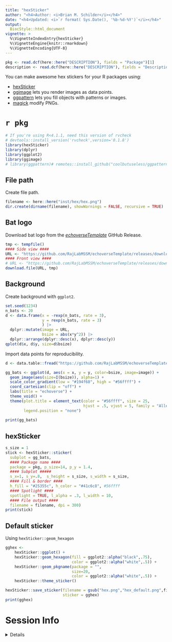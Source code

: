 ```yaml
---
title: "hexSticker"
author: "<h4>Author: <i>Brian M. Schilder</i></h4>" 
date: "<h4>Updated: <i>`r format( Sys.Date(), '%b-%d-%Y')`</i></h4>"
output:
  BiocStyle::html_document
vignette: >
  %\VignetteIndexEntry{hexSticker}
  %\VignetteEngine{knitr::rmarkdown}
  %\VignetteEncoding{UTF-8}
---
```


```r
pkg <- read.dcf(here::here("DESCRIPTION"), fields = "Package")[1]
description <- read.dcf(here::here("DESCRIPTION"), fields = "Description")[1]
```

You can make awesome hex stickers for your R packages using:

- [hexSticker](https://github.com/GuangchuangYu/hexSticker)  
- [ggimage](https://github.com/GuangchuangYu/ggimage) 
lets you render images as data points.  
- [ggpattern](https://coolbutuseless.github.io/package/ggpattern/)
lets you fill objects with patterns or images.
- [magick](https://cran.r-project.org/web/packages/magick/vignettes/intro.html) 
modify PNGs.

# `r pkg`
 
```r
# If you're using R<4.1.1, need this version of rvcheck
# devtools::install_version('rvcheck',version='0.1.8') 
library(hexSticker)
library(dplyr)
library(ggplot2)
library(ggimage)
# library(ggpattern)# remotes::install_github("coolbutuseless/ggpattern")
```

## File path

Create file path.

```r
filename <- here::here("inst/hex/hex.png")
dir.create(dirname(filename), showWarnings = FALSE, recursive = TRUE)
```

## Bat logo

Download bat logo from the 
[*echoverseTemplate*](https://github.com/RajLabMSSM/echoverseTemplate/releases/tag/latest)
GitHub Release.

```r
tmp <- tempfile()
#### Side view ####
URL <- "https://github.com/RajLabMSSM/echoverseTemplate/releases/download/latest/bat_silhouette.png"   
#### Front view ####
# URL <- "https://github.com/RajLabMSSM/echoverseTemplate/releases/download/latest/bat_silhouette_front.png"   
download.file(URL, tmp)
```

## Background 

Create background with `ggplot2`.

```r
set.seed(1234)
n_bats <- 20
d <- data.frame(x = -rexp(n_bats, rate = 3),
                y = rexp(n_bats, rate = 3)
                ) |>
  dplyr::mutate(image = URL,
                bsize = abs(x*y^2)) |>
  dplyr::arrange(dplyr::desc(x), dplyr::desc(y))
qplot(d$x, d$y, size=d$bsize)
```

Import data points for reproducibility.

```r
d <- data.table::fread("https://github.com/RajLabMSSM/echoverseTemplate/releases/download/latest/echoverse_points.csv.gz")
```

 
```r
gg_bats <- ggplot(d, aes(x = x, y = y, color=bsize, image=image)) + 
  geom_image(aes(size=I(bsize)), alpha=1) +
  scale_color_gradient(low = "#194f68", high = "#56ffff") +   
  coord_cartesian(clip = "off") +
  labs(title = "echoverse") +  
  theme_void() +
  theme(plot.title = element_text(color = "#56ffff", size = 25,
                                  hjust = .5, vjust = 5, family = "Aller_Rg"), 
        legend.position = "none") 
 
print(gg_bats)
```

## hexSticker 

```r
s_size = 1
stick <- hexSticker::sticker(
  subplot = gg_bats, 
  #### Package name ####
  package = pkg, p_size=14, p_y = 1.4,
  #### Subplot #####
  s_x=1, s_y=.8,  s_height = s_size, s_width = s_size,
  #### Fill & border ####
  h_fill = "#25355c", h_color = "#41c6c8", #56ffff
  #### Spotlight ####
  spotlight = TRUE, l_alpha = .3, l_width = 10,
  #### File output ####
  filename = filename, dpi = 300)
print(stick)
```
## Default sticker

Using `hexSticker::geom_hexagon`

```r
gghex <- 
    hexSticker::ggplot() +
    hexSticker::geom_hexagon(fill = ggplot2::alpha("black",.75), 
                             color = ggplot2::alpha("white",.5)) +
    hexSticker::geom_pkgname(package = "", 
                             size=20, 
                             color = ggplot2::alpha("white",.5)) +
    hexSticker::theme_sticker()  

hexSticker::save_sticker(filename = gsub("hex.png","hex_default.png",filename),
                         sticker = gghex)
print(gghex)
```

# Session Info 

<details> 

```r
utils::sessionInfo()
```

</details>  

